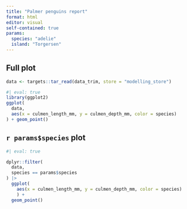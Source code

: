 ```yaml
---
title: "Palmer penguins report"
format: html
editor: visual
self-contained: true
params:
  species: "adelie"
  island: "Torgersen"
---
```


## Full plot

```r
data <- targets::tar_read(data_trim, store = "modelling_store")
```

```r
#| eval: true
library(ggplot2)
ggplot(
  data,
  aes(x = culmen_length_mm, y = culmen_depth_mm, color = species)
) + geom_point()
```

## `r params$species` plot

```r
#| eval: true

dplyr::filter(
  data,
  species == params$species
) |> 
  ggplot(
    aes(x = culmen_length_mm, y = culmen_depth_mm, color = species)
    ) + 
  geom_point()
```
